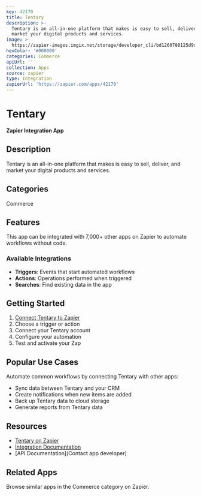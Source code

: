 ```yaml
---
key: 42170
title: Tentary
description: >-
  Tentary is an all-in-one platform that makes is easy to sell, deliver, and
  market your digital products and services.
image: >-
  https://zapier-images.imgix.net/storage/developer_cli/bd1260780125d9c2b05ba6a863f514af.png?auto=format%2Ccompress&ixlib=python-3.0.0&q=50
hexColor: '#000000'
categories: Commerce
apiUrl: ''
collection: Apps
source: zapier
type: Integration
zapierUrl: 'https://zapier.com/apps/42170'
---
```

# Tentary

**Zapier Integration App**

## Description

Tentary is an all-in-one platform that makes is easy to sell, deliver, and market your digital products and services.

## Categories

Commerce

## Features

This app can be integrated with 7,000+ other apps on Zapier to automate workflows without code.

### Available Integrations

- **Triggers**: Events that start automated workflows
- **Actions**: Operations performed when triggered
- **Searches**: Find existing data in the app

## Getting Started

1. [Connect Tentary to Zapier](https://zapier.com/apps/42170)
2. Choose a trigger or action
3. Connect your Tentary account
4. Configure your automation
5. Test and activate your Zap

## Popular Use Cases

Automate common workflows by connecting Tentary with other apps:

- Sync data between Tentary and your CRM
- Create notifications when new items are added
- Back up Tentary data to cloud storage
- Generate reports from Tentary data

## Resources

- [Tentary on Zapier](https://zapier.com/apps/42170)
- [Integration Documentation](https://zapier.com/apps/42170/integrations)
- [API Documentation](Contact app developer)

## Related Apps

Browse similar apps in the Commerce category on Zapier.
